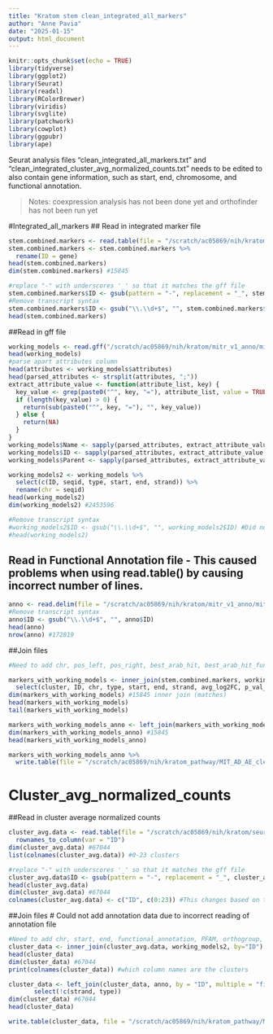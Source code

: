 ```yaml
---
title: "Kratom stem clean_integrated_all_markers"
author: "Anne Pavia"
date: "2025-01-15"
output: html_document
---
```


```r
knitr::opts_chunk$set(echo = TRUE)
library(tidyverse)
library(ggplot2)
library(Seurat) 
library(readxl)
library(RColorBrewer)
library(viridis)
library(svglite) 
library(patchwork)
library(cowplot)
library(ggpubr)
library(ape)
```

Seurat analysis files "clean_integrated_all_markers.txt" and "clean_integrated_cluster_avg_normalized_counts.txt" needs to be edited to also contain gene information, such as start, end, chromosome, and functional annotation.

> Notes: coexpression analysis has not been done yet and orthofinder has not been run yet

#Integrated_all_markers
## Read in integrated marker file
```r
stem.combined.markers <- read.table(file = "/scratch/ac05869/nih/kratom/seurat_analysis/uga_kratom_stem_mitr.v1/MIT_AD_AE_clean_integrated_all_markers_minpct0.25_minlfc0.25_13jan25.txt", sep = "\t", header=TRUE)
stem.combined.markers <- stem.combined.markers %>%
  rename(ID = gene)
head(stem.combined.markers)
dim(stem.combined.markers) #15845

#replace "-" with underscores '_' so that it matches the gff file
stem.combined.markers$ID <- gsub(pattern = "-", replacement = "_", stem.combined.markers$ID)
#Remove transcript syntax
stem.combined.markers$ID <- gsub("\\.\\d+$", "", stem.combined.markers$ID)
head(stem.combined.markers)
```

##Read in gff file
```r
working_models <- read.gff("/scratch/ac05869/nih/kratom/mitr_v1_anno/mitr_v1.working_models.gff3", na.strings = c(".", "?"), GFF3 = TRUE)
head(working_models)
#parse apart attributes column
head(attributes <- working_models$attributes)
head(parsed_attributes <- strsplit(attributes, ";"))
extract_attribute_value <- function(attribute_list, key) {
  key_value <- grep(paste0("^", key, "="), attribute_list, value = TRUE)
  if (length(key_value) > 0) {
    return(sub(paste0("^", key, "="), "", key_value))
  } else {
    return(NA)
  }
}
working_models$Name <- sapply(parsed_attributes, extract_attribute_value, key = "Name")
working_models$ID <- sapply(parsed_attributes, extract_attribute_value, key = "ID")
working_models$Parent <- sapply(parsed_attributes, extract_attribute_value, key = "Parent")

working_models2 <- working_models %>%
  select(c(ID, seqid, type, start, end, strand)) %>%
  rename(chr = seqid)
head(working_models2)
dim(working_models2) #2453596

#Remove transcript syntax
#working_models2$ID <- gsub("\\.\\d+$", "", working_models2$ID) #Did not do this because there are different transcripts with the same ID
#head(working_models2)

```
## Read in Functional Annotation file - This caused problems when using read.table() by causing incorrect number of lines.
```r
anno <- read.delim(file = "/scratch/ac05869/nih/kratom/mitr_v1_anno/mitr_v1.functional_annotation.txt", header = FALSE, sep = "\t", col.names = c("ID", "functional_annotation"))
#Remove transcript syntax
anno$ID <- gsub("\\.\\d+$", "", anno$ID)
head(anno)
nrow(anno) #172819
```

##Join files
```r
#Need to add chr, pos_left, pos_right, best_arab_hit, best_arab_hit_functional_annotation, CoExpression_Module_Membership, avg_log2FC

markers_with_working_models <- inner_join(stem.combined.markers, working_models2, by="ID") %>% 
  select(cluster, ID, chr, type, start, end, strand, avg_log2FC, p_val_adj)
dim(markers_with_working_models) #15845 inner join (matches)
head(markers_with_working_models)
tail(markers_with_working_models)

markers_with_working_models_anno <- left_join(markers_with_working_models, anno, by = "ID", multiple = "first")
dim(markers_with_working_models_anno) #15845
head(markers_with_working_models_anno)

markers_with_working_models_anno %>%
  write.table(file = "/scratch/ac05869/nih/kratom_pathway/MIT_AD_AE_clean_integrated_all_markers_minpct0.25_minlfc0.25_with_info_30jan25.txt", row.names = FALSE, sep = "\t", quote = FALSE)

```


# Cluster_avg_normalized_counts
##Read in cluster average normalized counts
```r
cluster_avg.data <- read.table(file = "/scratch/ac05869/nih/kratom/seurat_analysis/uga_kratom_stem_mitr.v1/MIT_AD_AE_clean_integrated_cluster_avg_normalized_counts_13jan25.txt", sep = "\t") %>%
  rownames_to_column(var = "ID")
dim(cluster_avg.data) #67044
list(colnames(cluster_avg.data)) #0-23 clusters

#replace "-" with underscores '_' so that it matches the gff file
cluster_avg.data$ID <- gsub(pattern = "-", replacement = "_", cluster_avg.data$ID)
head(cluster_avg.data)
dim(cluster_avg.data) #67044
colnames(cluster_avg.data) <- c("ID", c(0:23)) #This changes based on the number of clusters
```

##Join files # Could not add annotation data due to incorrect reading of annotation file
```r
#Need to add chr, start, end, functional_annotation, PFAM, orthogroup, arab_genes_in_orthogroup, cluster 's
cluster_data <- inner_join(cluster_avg.data, working_models2, by="ID")
head(cluster_data)
dim(cluster_data) #67044
print(colnames(cluster_data)) #which column names are the clusters

cluster_data <- left_join(cluster_data, anno, by = "ID", multiple = "first") %>%
       select(!c(strand, type))
dim(cluster_data) #67044       
head(cluster_data)

write.table(cluster_data, file = "/scratch/ac05869/nih/kratom_pathway/MIT_AD_AE_clean_integrated_cluster_avg_normalized_counts_with_info_30jan25.txt", sep = "\t", quote = FALSE, row.names = FALSE)
```


